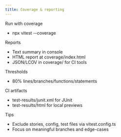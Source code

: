 ```yaml
---
title: Coverage & reporting
---
```


Run with coverage
- npx vitest --coverage

Reports
- Text summary in console
- HTML report at coverage/index.html
- JSON/LCOV in coverage/ for CI tools

Thresholds
- 80% lines/branches/functions/statements

CI artifacts
- test-results/junit.xml for JUnit
- test-results/html for local previews

Tips
- Exclude stories, config, test files via vitest.config.ts
- Focus on meaningful branches and edge-cases

